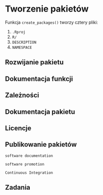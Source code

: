 # Tworzenie pakietów {#tworzenie-pakietow}

<!-- package.skeleton()  Never use this! -->
<!-- usethis::create_package("~/Desktop/mypackage") -->
Funkcja `create_packages()` tworzy cztery pliki:

1. `.Rproj`
2. `R/`
3. `DESCRIPTION`
4. `NAMESPACE`

## Rozwijanie pakietu

<!-- twórz/modyfikuj kod -->
<!-- devtools::load_all() -->
<!-- sprawdź czy działa (unittests)-->
<!-- powtórz -->

## Dokumentacja funkcji

<!-- roxygen2 -->

## Zależności

## Dokumentacja pakietu

<!-- vignettes -->
<!-- usethis::use_vignette("name") -->
<!-- rmarkdown -->
<!-- rstudio helper -->
<!-- pkgdown -->
<!-- readme -->
<!-- news -->

## Licencje

## Publikowanie pakietów


```block2
software documentation
```

```block2
software promotion
```

```block2
Continuous Integration
```


## Zadania
